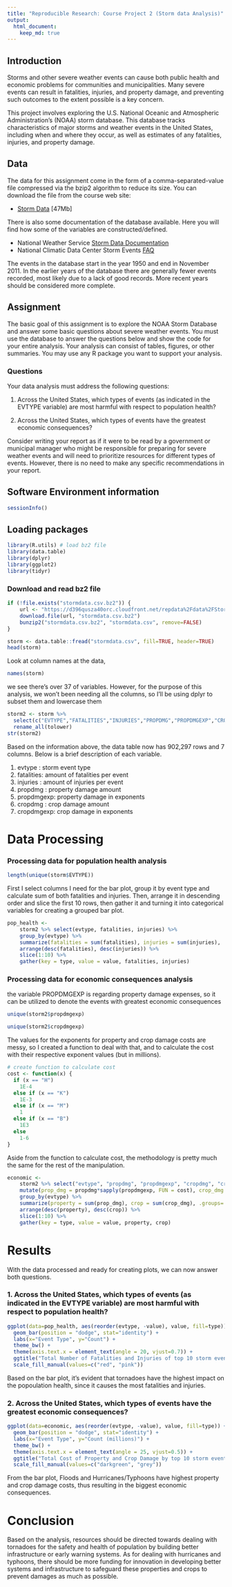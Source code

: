 ```yaml
---
title: "Reproducible Research: Course Project 2 (Storm data Analysis)"
output: 
  html_document:
    keep_md: true
---
```




## Introduction

Storms and other severe weather events can cause both public health and economic problems for communities and municipalities. Many severe events can result in fatalities, injuries, and property damage, and preventing such outcomes to the extent possible is a key concern.

This project involves exploring the U.S. National Oceanic and Atmospheric Administration's (NOAA) storm database. This database tracks characteristics of major storms and weather events in the United States, including when and where they occur, as well as estimates of any fatalities, injuries, and property damage.


## Data

The data for this assignment come in the form of a comma-separated-value file compressed via the bzip2 algorithm to reduce its size. You can download the file from the course web site:

* [Storm Data](https://d396qusza40orc.cloudfront.net/repdata%2Fdata%2FStormData.csv.bz2) [47Mb]

There is also some documentation of the database available. Here you will find how some of the variables are constructed/defined.

* National Weather Service [Storm Data Documentation](https://d396qusza40orc.cloudfront.net/repdata%2Fpeer2_doc%2Fpd01016005curr.pdf)
* National Climatic Data Center Storm Events [FAQ](https://d396qusza40orc.cloudfront.net/repdata%2Fpeer2_doc%2FNCDC%20Storm%20Events-FAQ%20Page.pdf)

The events in the database start in the year 1950 and end in November 2011. In the earlier years of the database there are generally fewer events recorded, most likely due to a lack of good records. More recent years should be considered more complete.

## Assignment

The basic goal of this assignment is to explore the NOAA Storm Database and answer some basic questions about severe weather events. You must use the database to answer the questions below and show the code for your entire analysis. Your analysis can consist of tables, figures, or other summaries. You may use any R package you want to support your analysis.

### Questions

Your data analysis must address the following questions:

1. Across the United States, which types of events (as indicated in the EVTYPE variable) are most harmful with respect to population health?

2. Across the United States, which types of events have the greatest economic consequences?

Consider writing your report as if it were to be read by a government or municipal manager who might be responsible for preparing for severe weather events and will need to prioritize resources for different types of events. However, there is no need to make any specific recommendations in your report.

## Software Environment information 
```r
sessionInfo()
```

## Loading packages

```r
library(R.utils) # load bz2 file
library(data.table)
library(dplyr)
library(ggplot2)
library(tidyr)
```

### Download and read bz2 file
```r
if (!file.exists("stormdata.csv.bz2")) {
    url <- "https://d396qusza40orc.cloudfront.net/repdata%2Fdata%2FStormData.csv.bz2"
    download.file(url, "stormdata.csv.bz2")
    bunzip2("stormdata.csv.bz2", "stormdata.csv", remove=FALSE)
}

storm <- data.table::fread("stormdata.csv", fill=TRUE, header=TRUE)
head(storm)
```
Look at column names at the data, 
```r
names(storm)
```
we see there's over 37 of variables. However, for the purpose of this analysis, we won't been needing all the columns, so I'll be using dplyr to subset them and lowercase them

```r
storm2 <- storm %>% 
  select(c("EVTYPE","FATALITIES","INJURIES","PROPDMG","PROPDMGEXP","CROPDMG","CROPDMGEXP")) %>%
  rename_all(tolower)
str(storm2)
```

Based on the information above, the data table now has 902,297 rows and 7 columns. Below is a brief description of each variable.

1. evtype    : storm event type
2. fatalities: amount of fatalities per event
3. injuries  : amount of injuries per event
4. propdmg   : property damage amount
5. propdmgexp: property damage in exponents
6. cropdmg   : crop damage amount
7. cropdmgexp: crop damage in exponents

# Data Processing

### Processing data for population health analysis

```r
length(unique(storm$EVTYPE))
```

First I select columns I need for the bar plot, group it by event type and calculate sum of both fatalities and injuries. Then, arrange it in descending order and slice the first 10 rows, then gather it and turning it into categorical variables for creating a grouped bar plot.

```r
pop_health <-
    storm2 %>% select(evtype, fatalities, injuries) %>% 
    group_by(evtype) %>% 
    summarize(fatalities = sum(fatalities), injuries = sum(injuries), .groups='drop') %>%
    arrange(desc(fatalities), desc(injuries)) %>%
    slice(1:10) %>% 
    gather(key = type, value = value, fatalities, injuries)
```

### Processing data for economic consequences analysis

the variable PROPDMGEXP is regarding property damage expenses, so it can be utilized to denote the events with greatest economic consequences

```r
unique(storm2$propdmgexp)
```
```r
unique(storm2$cropdmgexp)
```
The values for the exponents for property and crop damage costs are messy, so I created a function to deal with that, and to calculate the cost with their respective exponent values (but in millions).

```r
# create function to calculate cost
cost <- function(x) {
  if (x == "H")
    1E-4
  else if (x == "K")
    1E-3
  else if (x == "M")
    1
  else if (x == "B")
    1E3
  else
    1-6
}
```

Aside from the function to calculate cost, the methodology is pretty much the same for the rest of the manipulation.
```r
economic <-
    storm2 %>% select("evtype", "propdmg", "propdmgexp", "cropdmg", "cropdmgexp") %>% 
    mutate(prop_dmg = propdmg*sapply(propdmgexp, FUN = cost), crop_dmg = cropdmg*sapply(cropdmgexp, FUN = cost), .keep="unused") %>%
    group_by(evtype) %>% 
    summarize(property = sum(prop_dmg), crop = sum(crop_dmg), .groups='drop') %>%
    arrange(desc(property), desc(crop)) %>%
    slice(1:10) %>% 
    gather(key = type, value = value, property, crop)
```


# Results

With the data processed and ready for creating plots, we can now answer both questions.

### 1. Across the United States, which types of events (as indicated in the EVTYPE variable) are most harmful with respect to population health?

```r
ggplot(data=pop_health, aes(reorder(evtype, -value), value, fill=type)) +
  geom_bar(position = "dodge", stat="identity") + 
  labs(x="Event Type", y="Count") +
  theme_bw() +
  theme(axis.text.x = element_text(angle = 20, vjust=0.7)) + 
  ggtitle("Total Number of Fatalities and Injuries of top 10 storm event types") +
  scale_fill_manual(values=c("red", "pink"))
```

Based on the bar plot, it's evident that tornadoes have the highest impact on the popoulation health, since it causes the most fatalities and injuries.

### 2. Across the United States, which types of events have the greatest economic consequences?
```r
ggplot(data=economic, aes(reorder(evtype, -value), value, fill=type)) +
  geom_bar(position = "dodge", stat="identity") + 
  labs(x="Event Type", y="Count (millions)") +
  theme_bw() +
  theme(axis.text.x = element_text(angle = 25, vjust=0.5)) + 
  ggtitle("Total Cost of Property and Crop Damage by top 10 storm event types") +
  scale_fill_manual(values=c("darkgreen", "grey"))
```

From the bar plot, Floods and Hurricanes/Typhoons have highest property and crop damage costs, thus resulting in the biggest economic consequences.

# Conclusion

Based on the analysis, resources should be directed towards dealing with tornadoes for the safety and health of population by building better infrastructure or early warning systems. As for dealing with hurricanes and typhoons, there should be more funding for innovation in developing better systems and infrastructure to safeguard these properties and crops to prevent damages as much as possible. 

